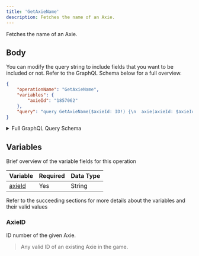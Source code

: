 ```yaml
---
title: 'GetAxieName'
description: Fetches the name of an Axie.
---
```


Fetches the name of an Axie.

## Body
You can modify the query string to include fields that you want to be included or not. Refer to the GraphQL Schema below for a full overview.
```json
{
    "operationName": "GetAxieName",
    "variables": {
        "axieId": "1857062"
    },
    "query": "query GetAxieName($axieId: ID!) {\n  axie(axieId: $axieId) {\n    ...AxieName\n    __typename\n  }\n}\n\nfragment AxieName on Axie {\n  name\n  __typename\n}\n"
}
```
<details>
<summary>Full GraphQL Query Schema</summary>  
<p>
&nbsp;

```graphql
query GetAxieName($axieId: ID!) {
  axie(axieId: $axieId) {
    ...AxieName
    __typename
  }
}

fragment AxieName on Axie {
  name
  __typename
}
```

</p>
</details>

## Variables
Brief overview of the variable fields for this operation

| Variable          | Required | Data Type |
| ----------------- | -------- | --------- |
| [axieId](#axieid) | Yes      | String    |

Refer to the succeeding sections for more details about the variables and their valid values

### AxieID
ID number of the given Axie.
> Any valid ID of an existing Axie in the game.